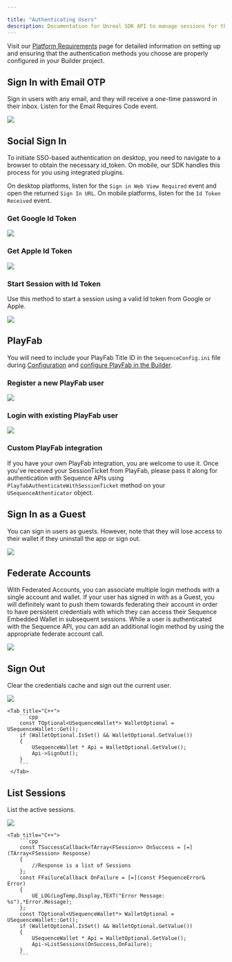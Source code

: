 ---

title: "Authenticating Users"
description: Documentation for Unreal SDK API to manage sessions for the Sequence infrastructure stack for web3 gaming.
---

Visit our [Platform Requirements](/sdk/unreal/platforms) page for detailed information on setting up and ensuring
that the authentication methods you choose are properly configured in your Builder project.

## Sign In with Email OTP

Sign in users with any email, and they will receive a one-time password in their inbox.
Listen for the Email Requires Code event.

<Tabs>
    <Tab title="Blueprint">
        <Frame caption="Email Otp">
            <img src="/images/unreal/v1/email_otp.png" />
        </Frame>
    </Tab>
</Tabs>

## Social Sign In

To initiate SSO-based authentication on desktop, you need to navigate to a browser to obtain the necessary id_token.
On mobile, our SDK handles this process for you using integrated plugins.

On desktop platforms, listen for the `Sign in Web View Required` event and open the returned `Sign In URL`.
On mobile platforms, listen for the `Id Token Received` event.

### Get Google Id Token

<Tabs>
    <Tab title="Blueprint">
        <Frame caption="Google Idtoken">
            <img src="/images/unreal/v1/google_idtoken.png" />
        </Frame>
  </Tab>
</Tabs>

### Get Apple Id Token

<Tabs>
    <Tab title="Blueprint">
        <Frame caption="Apple Idtoken">
            <img src="/images/unreal/v1/apple_idtoken.png" />
        </Frame>
  </Tab>
</Tabs>

### Start Session with Id Token

Use this method to start a session using a valid Id token from Google or Apple.

<Tabs>
    <Tab title="Blueprint">
        <Frame caption="Token Session">
            <img src="/images/unreal/v1/token_session.png" />
        </Frame>
    </Tab>    
</Tabs>

## PlayFab

You will need to include your PlayFab Title ID in the `SequenceConfig.ini` file
during [Configuration](/sdk/unreal/configuration) and [configure PlayFab in the Builder](/solutions/builder/embedded-wallet/playfab-configuration).

### Register a new PlayFab user

<Tabs>
    <Tab title="Blueprint">
        <Frame caption="Playfab Registration">
            <img src="/images/unreal/v1/playfab_registration.png" />
        </Frame>
  </Tab>
</Tabs>

### Login with existing PlayFab user

<Tabs>
    <Tab title="Blueprint">
        <Frame caption="Playfab Login">
            <img src="/images/unreal/v1/playfab_login.png" />
        </Frame>
  </Tab>
</Tabs>

### Custom PlayFab integration 

If you have your own PlayFab integration, you are welcome to use it. Once you've received your SessionTicket from PlayFab, please pass it along for authentication with Sequence APIs using `PlayfabAuthenticateWithSessionTicket` method on your `USequenceAthenticator` object.

## Sign In as a Guest

You can sign in users as guests. However, note that they will lose access to their wallet if they uninstall the app or sign out.

<Tabs>
    <Tab title="Blueprint">
        <Frame caption="Guest Session">
            <img src="/images/unreal/v1/guest_session.png" />
        </Frame>
  </Tab>
</Tabs>

## Federate Accounts

With Federated Accounts, you can associate multiple login methods with a single account and wallet.
If your user has signed in with as a Guest, you will definitely want to push them towards federating their
account in order to have persistent credentials with which they can access their Sequence Embedded Wallet in subsequent sessions.
While a user is authenticated with the Sequence API, you can add an additional login method by using the appropriate federate account call.

<Tabs>
    <Tab title="Blueprint">
        <Frame caption="Email Federation">
            <img src="/images/unreal/v1/email_federation.png" />
        </Frame>
  </Tab>
</Tabs>

## Sign Out

Clear the credentials cache and sign out the current user.

<Tabs>
    <Tab title="Blueprint">
        <Frame caption="Sign Out">
            <img src="/images/unreal/v1/sign_out.png" />
        </Frame>
    </Tab>

    <Tab title="C++">
        ```cpp
        const TOptional<USequenceWallet*> WalletOptional = USequenceWallet::Get();
        if (WalletOptional.IsSet() && WalletOptional.GetValue())
        {
            USequenceWallet * Api = WalletOptional.GetValue();
            Api->SignOut();
        }
        ```
     </Tab>
</Tabs>

## List Sessions

List the active sessions.

<Tabs>
    <Tab title="Blueprint">
        <Frame caption="List Sessions">
            <img src="/images/unreal/v1/list_sessions.png" />
        </Frame>
    </Tab>

    <Tab title="C++">
        ```cpp
        const TSuccessCallback<TArray<FSession>> OnSuccess = [=](TArray<FSession> Response)
        {
            //Response is a list of Sessions
        };
        const FFailureCallback OnFailure = [=](const FSequenceError& Error)
        {
            UE_LOG(LogTemp,Display,TEXT("Error Message: %s"),*Error.Message);
        };
        const TOptional<USequenceWallet*> WalletOptional = USequenceWallet::Get();
        if (WalletOptional.IsSet() && WalletOptional.GetValue())
        {
            USequenceWallet * Api = WalletOptional.GetValue();
            Api->ListSessions(OnSuccess,OnFailure);
        }
        ```
  </Tab>
</Tabs>
